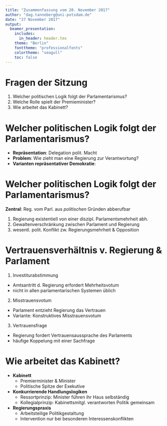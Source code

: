 ```yaml
---
title: "Zusammenfassung vom 20. November 2017"
author: "dag.tanneberg@uni-potsdam.de"
date: "27 November 2017"
output:
  beamer_presentation:
    includes:
      in_header: header.tex
    theme: "Berlin"
    fonttheme: "professionalfonts"
    colortheme: "seagull"
    toc: false
---
```


# Fragen der Sitzung

1. Welcher politischen Logik folgt der Parlamentarismus?
2. Welche Rolle spielt der Premieminister?
3. Wie arbeitet das Kabinett?

# Welcher politischen Logik folgt der Parlamentarismus?

- **Repräsentation**: Delegation polit. Macht
- **Problem**: Wie zieht man eine Regierung zur Verantwortung?
- **Varianten repräsentativer Demokratie**:

\begin{columns}
\begin{column}{.5\textwidth}
\begin{block}{\textbf{1. Parlamentarismus}}
\begin{tikzpicture}[grow = up, edge from parent/.style={draw,-latex}]
\node (0) [shape = rectangle, fill = white] {Staatsbürger}
  child{ node (1) [shape = rectangle, fill = white] {Parlament}
    child{node (2) [shape = rectangle, fill = white] {Regierung} }
  } ;
\node (3) at ($(1)!0.5!(2)-(2.5,0)$) [shape = rectangle, fill = white] {Verwaltung};
\node (l1) at ($(0)!0.5!(1)+(.6,0)$) {\small wählt};
\node (l2) at ($(1)!0.5!(2)+(1.1,0)$) {
  \small
  \begin{tabular}{l}
    hält polit.\\
    verantwortl.
  \end{tabular}
};
\node (l1) at ($(2)!0.5!(3)-(0.5,-.25)$) {\small leitet};
\draw [-latex] (2)--(3);
\end{tikzpicture}
\end{block}
\end{column}
\begin{column}{.5\textwidth}
\begin{block}{\textbf{2. Präsidentialismus}}
\begin{tikzpicture}[grow = up, sibling distance = 6em, edge from parent/.style={draw,-latex}]
\node (0) [shape = rectangle, fill = white] {Staatsbürger}
  child [level distance = 8em] { node (1) [shape = rectangle, fill = white] {Parlament} }
  child [level distance = 8em] { node (2) [shape = rectangle, fill = white] {Präsident} 
    child [grow = south west, level distance = 3.5em] { node (3) [shape = rectangle, fill = white] {Kabinett}
      child [grow = south] {node (4) [shape = rectangle, fill = white] {Verwaltung} }
    }
  } ;
\node (l1) at ($(0)!0.5!(1)-(.6,0)$) {\small wählt} ;
\node (l2) at ($(2)!0.5!(3)-(0.7,-0.05)$) {\small ernennt} ;
\node (l3) at ($(3)!0.5!(4)-(0.5,0)$) {\small leitet} ;
\end{tikzpicture}
\end{block}
\end{column}
\end{columns}

# Welcher politischen Logik folgt der Parlamentarismus?

**Zentral**: Reg. vom Parl. aus *politischen* Gründen abberufbar

1. Regierung existentiell von einer diszipl. Parlamentsmehrheit abh.
2. Gewaltenverschränkung zwischen Parlament und Regierung
3. wesentl. polit. Konflikt zw. Regierungsmehrheit & Opposition

# Vertrauensverhältnis v. Regierung & Parlament

1. Investiturabstimmung
  - Amtsantritt d. Regierung erfordert Mehrheitsvotum
  - nicht in allen parlamentarischen Systemen üblich
2. Misstrauensvotum
  - Parlament entzieht Regierung das Vertrauen
  - Variante: Konstruktives Misstrauensvotum
3. Vertrauensfrage
  - Regierung fordert Vertrauensaussprache des Parlaments
  - häufige Koppelung mit einer Sachfrage 

# Wie arbeitet das Kabinett?

- **Kabinett**
    - Premierminister & Minister
    - Politische Spitze der Exekutive
- **Konkurrierende Handlungslogiken**
    - Ressortprinzip: Minister führen ihr Haus selbständig
    - Kollegialprinzip: Kabinettsmitgl. verantworten Politik gemeinsam
- **Regierungspraxis**
    - Arbeitsteilige Politikgestaltung
    - Intervention nur bei besonderen Interessenskonflikten





